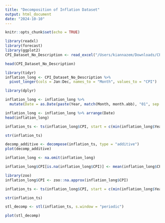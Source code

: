 ```yaml
---
title: "Decomposition of Inflation Dataset"
output: html_document
date: "2024-10-10"
---
```

```r
knitr::opts_chunk$set(echo = TRUE)
```
```r
library(readxl)
library(forecast)
library(ggplot2)
CPI_Dataset_No_Description <- read_excel("/Users/kiannazem/Downloads/CPI - Dataset No Description.xlsx")
```
```r
head(CPI_Dataset_No_Description)
```
```r
library(tidyr)
inflation_long <- CPI_Dataset_No_Description %>%
  pivot_longer(cols = Jan:Dec, names_to = "Month", values_to = "CPI")
```

```r
library(dplyr)

inflation_long <- inflation_long %>%
  mutate(Date = as.Date(paste(Year, match(Month, month.abb), "01", sep = "-")))
```
```r
inflation_long <- inflation_long %>% arrange(Date)
head(inflation_long)
```
```r
inflation_ts <- ts(inflation_long$CPI, start = c(min(inflation_long$Year), 1), frequency = 12)
```

```r
str(inflation_ts)
```
```r
decomp_additive <- decompose(inflation_ts, type = "additive")
plot(decomp_additive)
```
```r
inflation_long <- na.omit(inflation_long)
```
```r
inflation_long$CPI[is.na(inflation_long$CPI)] <- mean(inflation_long$CPI, na.rm = TRUE)
```


```r
library(zoo)	
inflation_long$CPI <- zoo::na.approx(inflation_long$CPI)

```
```r
inflation_ts <- ts(inflation_long$CPI, start = c(min(inflation_long$Year), 1), frequency = 12)

str(inflation_ts)
```

```r
stl_decomp <- stl(inflation_ts, s.window = "periodic")
```
```r
plot(stl_decomp)
```

